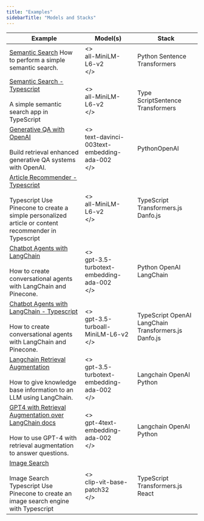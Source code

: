 ```yaml
---
title: "Examples"
sidebarTitle: "Models and Stacks"
---
```



| Example                                                                                                                                                                                                                                                         | Model(s)                                                                                                                     | Stack                                                |
| --------------------------------------------------------------------------------------------------------------------------------------------------------------------------------------------------------------------------------------------------------------- | ---------------------------------------------------------------------------------------------------------------------------- | ---------------------------------------------------- |
| <a href="#" className="text-primary hover:text-primary-dark">[Semantic Search](https://docs.pinecone.io/docs/python-client)</a> How to perform a simple semantic search.                                                                                        | <><link rel="stylesheet" href="path/to/styles.css" /><div className="custom-button">all-MiniLM-L6-v2 </div></>               | Python Sentence Transformers                         |
| <a href="#" className="text-primary hover:text-primary-dark">[Semantic Search - Typescript](https://docs.pinecone.io/docs/python-client)</a><br/><br/> A simple semantic search app in TypeScript                                                               | <><link rel="stylesheet" href="styles.css" /><div className="custom-button">all-MiniLM-L6-v2 </div></>                       | Type ScriptSentence Transformers                     |
| <a href="#" className="text-primary hover:text-primary-dark">[Generative QA with OpenAI](https://docs.pinecone.io/docs/python-client)</a><br/><br/> Build retrieval enhanced generative QA systems with OpenAI.                                                 | <><link rel="stylesheet" href="styles.css" /><div className="custom-button">text-davinci-003text-embedding-ada-002 </div></> | PythonOpenAI                                         |
| <a href="#" className="text-primary hover:text-primary-dark">[Article Recommender - Typescript](https://docs.pinecone.io/docs/python-client)</a><br/><br/> Typescript Use Pinecone to create a simple personalized article or content recommender in Typescript | <><link rel="stylesheet" href="styles.css" /><div className="custom-button">all-MiniLM-L6-v2 </div></>                       | TypeScript Transformers.js Danfo.js                  |
| <a href="#" className="text-primary hover:text-primary-dark">[Chatbot Agents with LangChain](https://docs.pinecone.io/docs/python-client)</a><br/><br/> How to create conversational agents with LangChain and Pinecone.                                        | <><link rel="stylesheet" href="styles.css" /><div className="custom-button">gpt-3.5-turbotext-embedding-ada-002 </div></>    | Python OpenAI LangChain                              |
| <a href="#" className="text-primary hover:text-primary-dark">[Chatbot Agents with LangChain - Typescript](https://docs.pinecone.io/docs/python-client)</a><br/><br/> How to create conversational agents with LangChain and Pinecone.                           | <><link rel="stylesheet" href="styles.css" /><div className="custom-button">gpt-3.5-turboall-MiniLM-L6-v2 </div></>          | TypeScript OpenAI LangChain Transformers.js Danfo.js |
| <a href="#" className="text-primary hover:text-primary-dark">[Langchain Retrieval Augmentation](https://docs.pinecone.io/docs/python-client)</a><br/><br/> How to give knowledge base information to an LLM using LangChain.                                    | <><link rel="stylesheet" href="styles.css" /><div className="custom-button">gpt-3.5-turbotext-embedding-ada-002 </div></>    | Langchain OpenAI Python                              |
| <a href="#" className="text-primary hover:text-primary-dark">[GPT4 with Retrieval Augmentation over LangChain docs](https://docs.pinecone.io/docs/python-client)</a><br/><br/> How to use GPT-4 with retrieval augmentation to answer questions.                | <><link rel="stylesheet" href="styles.css" /><div className="custom-button">gpt-4text-embedding-ada-002 </div></>            | Langchain OpenAI Python                              |
| <a href="#" className="text-primary hover:text-primary-dark">[Image Search](https://docs.pinecone.io/docs/python-client)</a><br/><br/> Image Search Typescript Use Pinecone to create an image search engine with Typescript                                    | <><link rel="stylesheet" href="styles.css" /><div className="custom-button">clip-vit-base-patch32 </div></>                  | TypeScript Transformers.js React                     |